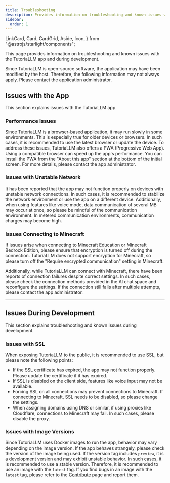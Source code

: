 ```yaml
---
title: Troubleshooting
description: Provides information on troubleshooting and known issues with the TutoriaLLM app and during development.
sidebar:
  order: 1
---
```


  LinkCard,
  Card,
  CardGrid,
  Aside,
  Icon,
} from "@astrojs/starlight/components";

This page provides information on troubleshooting and known issues with the TutoriaLLM app and during development.

<Aside type="note" title="Note">
  Since TutoriaLLM is open-source software, the application may have been
  modified by the host. Therefore, the following information may not always
  apply. Please contact the application administrator.
</Aside>

## Issues with the App

This section explains issues with the TutoriaLLM app.

### Performance Issues

Since TutoriaLLM is a browser-based application, it may run slowly in some environments. This is especially true for older devices or browsers. In such cases, it is recommended to use the latest browser or update the device.
To address these issues, TutoriaLLM also offers a PWA (Progressive Web App). Using a compatible browser can speed up the app's performance.
You can install the PWA from the "About this app" section at the bottom of the initial screen.
For more details, please contact the app administrator.

### Issues with Unstable Network

It has been reported that the app may not function properly on devices with unstable network connections. In such cases, it is recommended to stabilize the network environment or use the app on a different device.
Additionally, when using features like voice mode, data communication of several MB may occur at once, so please be mindful of the communication environment. In metered communication environments, communication charges may become high.

### Issues Connecting to Minecraft

If issues arise when connecting to Minecraft Education or Minecraft Bedrock Edition, please ensure that encryption is turned off during the connection. TutoriaLLM does not support encryption for Minecraft, so please turn off the "Require encrypted communication" setting in Minecraft.

Additionally, while TutoriaLLM can connect with Minecraft, there have been reports of connection failures despite correct settings. In such cases, please check the connection methods provided in the AI chat space and reconfigure the settings. If the connection still fails after multiple attempts, please contact the app administrator.

---

## Issues During Development

This section explains troubleshooting and known issues during development.

### Issues with SSL

When exposing TutoriaLLM to the public, it is recommended to use SSL, but please note the following points:

- If the SSL certificate has expired, the app may not function properly. Please update the certificate if it has expired.
- If SSL is disabled on the client side, features like voice input may not be available.
- Forcing SSL on all connections may prevent connections to Minecraft. If connecting to Minecraft, SSL needs to be disabled, so please change the settings.
- When assigning domains using DNS or similar, if using proxies like Cloudflare, connections to Minecraft may fail. In such cases, please disable the proxy.

### Issues with Image Versions

Since TutoriaLLM uses Docker images to run the app, behavior may vary depending on the image version. If the app behaves strangely, please check the version of the image being used.
If the version tag includes `preview`, it is a development version and may exhibit unstable behavior. In such cases, it is recommended to use a stable version.
Therefore, it is recommended to use an image with the `latest` tag.
If you find bugs in an image with the `latest` tag, please refer to the [Contribute](/en/developer/contribute) page and report them.
